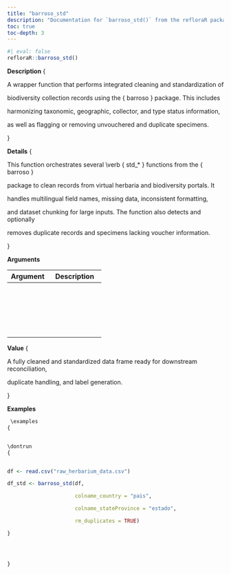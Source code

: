 ```yaml
---
title: "barroso_std"
description: "Documentation for `barroso_std()` from the refloraR package."
toc: true
toc-depth: 3
---
```

 
```r
#| eval: false
refloraR::barroso_std()
```

 **Description**
 \description
{


A wrapper function that performs integrated cleaning and standardization of

biodiversity collection records using the 
\code
{
barroso
}
 package. This includes

harmonizing taxonomic, geographic, collector, and type status information,

as well as flagging or removing unvouchered and duplicate specimens.

} 

 **Details**
 \details
{


This function orchestrates several 
\verb
{
std_*
}
 functions from the 
\code
{
barroso
}


package to clean records from virtual herbaria and biodiversity portals. It

handles multilingual field names, missing data, inconsistent formatting,

and dataset chunking for large inputs. The function also detects and optionally

removes duplicate records and specimens lacking voucher information.

} 

 **Arguments**

| Argument | Description |
|----------|-------------|
| \item  { ... }  { Input data frame containing raw biodiversity records. } | \item  { ... }  { Input data frame containing raw biodiversity records. } |
| \item  { unvouchered }  { Logical; if  \code { TRUE } | \item  { unvouchered }  { Logical; if  \code { TRUE } |
| \item  { delunkcoll }  { Logical; if  \code { TRUE } | \item  { delunkcoll }  { Logical; if  \code { TRUE } |
| \item  { flag_missid }  { Reserved for future use. Currently not implemented. } | \item  { flag_missid }  { Reserved for future use. Currently not implemented. } |
| \item  { flag_duplicates }  { Logical; if  \code { TRUE } | \item  { flag_duplicates }  { Logical; if  \code { TRUE } |
| \item  { rm_duplicates }  { Logical; if  \code { TRUE } | \item  { rm_duplicates }  { Logical; if  \code { TRUE } |
| \item  { colname_recordedBy }  { Column name for collector names. } | \item  { colname_recordedBy }  { Column name for collector names. } |
| \item  { colname_recordNumber }  { Column name for collector number. } | \item  { colname_recordNumber }  { Column name for collector number. } |
| \item  { colname_continent }  { Column name for continent. } | \item  { colname_continent }  { Column name for continent. } |
| \item  { colname_country }  { Column name for country. } | \item  { colname_country }  { Column name for country. } |
| \item  { colname_stateProvince }  { Column name for state/province. } | \item  { colname_stateProvince }  { Column name for state/province. } |
| \item  { colname_county }  { Column name for county. } | \item  { colname_county }  { Column name for county. } |
| \item  { colname_municipality }  { Column name for municipality. } | \item  { colname_municipality }  { Column name for municipality. } |
| \item  { colname_locality }  { Column name for locality. } | \item  { colname_locality }  { Column name for locality. } |
| \item  { colname_collectionCode }  { Column name for collection code. } | \item  { colname_collectionCode }  { Column name for collection code. } |
| \item  { colname_institutionCode }  { Column name for institution code. } | \item  { colname_institutionCode }  { Column name for institution code. } |
| \item  { colname_typeStatus }  { Column name for type status. } | \item  { colname_typeStatus }  { Column name for type status. } |
| \item  { colname_family }  { Column name for family. } | \item  { colname_family }  { Column name for family. } |
| \item  { colname_genus }  { Column name for genus. } | \item  { colname_genus }  { Column name for genus. } |
| \item  { colname_specificEpithet }  { Column name for specific epithet. } | \item  { colname_specificEpithet }  { Column name for specific epithet. } |
| \item  { rm_original_column }  { Logical; if  \code { TRUE } | \item  { rm_original_column }  { Logical; if  \code { TRUE } | 

 **Value**
 \value
{


A fully cleaned and standardized data frame ready for downstream reconciliation,

duplicate handling, and label generation.

} 

 **Examples**
```r
 \examples
{


\dontrun
{


df <- read.csv("raw_herbarium_data.csv")

df_std <- barroso_std(df,

                      colname_country = "pais",

                      colname_stateProvince = "estado",

                      rm_duplicates = TRUE)

}




} 
```
